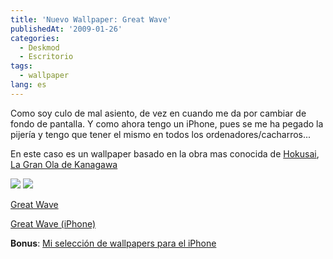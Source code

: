 ```yaml
---
title: 'Nuevo Wallpaper: Great Wave'
publishedAt: '2009-01-26'
categories:
  - Deskmod
  - Escritorio
tags:
  - wallpaper
lang: es
---
```


Como soy culo de mal asiento, de vez en cuando me da por cambiar de fondo de pantalla. Y como ahora tengo un iPhone, pues se me ha pegado la pijería y tengo que tener el mismo en todos los ordenadores/cacharros...

En este caso es un wallpaper basado en la obra mas conocida de [Hokusai](http://es.wikipedia.org/wiki/Katsushika_Hokusai), [La Gran Ola de Kanagawa](http://es.wikipedia.org/wiki/La_gran_ola_de_Kanagawa)

[![](http://s3.amazonaws.com/scrnshots.com/screenshots/110867/fdb9e99282ee4d62fb67c3f33d9c1addpng_large)](http://www.scrnshots.com/users/ryck/screenshots/110867) [![](http://s3.amazonaws.com/scrnshots.com/screenshots/110875/photojpg)](http://www.scrnshots.com/users/ryck/screenshots/110875)

[Great Wave](http://captainslug.deviantart.com/art/Great-Wave-6973726)

[Great Wave (iPhone)](http://flickr.com/photos/minor_incident/729442068/)

**Bonus**: [Mi selección de wallpapers para el iPhone](http://rick.jinlabs.com/stuff/index.php?dir=iphone%2F)
